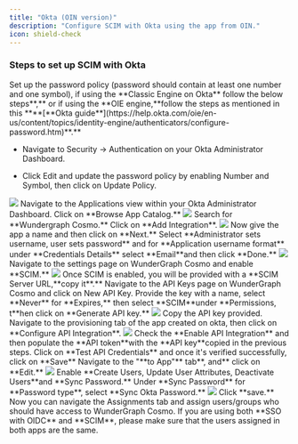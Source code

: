 ---
title: "Okta (OIN version)"
description: "Configure SCIM with Okta using the app from OIN."
icon: shield-check
---


### Steps to set up SCIM with Okta

<Steps>
  <Step>
  Set up the password policy (password should contain at least one number and one symbol), if using the **Classic Engine on Okta** follow the below step&#x73;**,** or if using the  **OIE engine,**&#x66;ollow the steps as mentioned in this  ****[**Okta guide**](https://help.okta.com/oie/en-us/content/topics/identity-engine/authenticators/configure-password.htm)**.**

  * Navigate to Security -> Authentication on your Okta Administrator Dashboard.

  * Click Edit and update the password policy by enabling Number and Symbol, then click on Update Policy.

<Frame>
  <img src="/images/studio/scim/image-13.png" />
</Frame>
</Step>
<Step>
Navigate to the Applications view within your Okta Administrator Dashboard.
</Step>
<Step>
Click on **Browse App Catalog.**

<Frame>
  <img src="/images/studio/scim/image-14.png" />
</Frame>
</Step>
<Step>
 Search for **Wundergraph Cosmo.**
</Step>
<Step>
Click on **Add Integration**.

<Frame>
  <img src="/images/studio/scim/image-15.png" />
</Frame>
</Step>
<Step>
Now give the app a name and then click on **Next.**
</Step>
<Step>
Select **Administrator sets username, user sets password** and for **Application username format** under **Credentials Details** select  **Email**and then click **Done.**

<Frame>
  <img src="/images/studio/scim/image-16.png" />
</Frame>
</Step>
<Step>
Navigate to the settings page on WunderGraph Cosmo and enable **SCIM.**

<Frame>
  <img src="/images/studio/scim/image-17.png" />
</Frame>
</Step>
<Step>
Once SCIM is enabled, you will be provided with a  **SCIM Server URL,**&#x63;opy i&#x74;**.**
</Step>
<Step>
Navigate to the API Keys page on WunderGraph Cosmo and click on New API Key.
</Step>
<Step>
Provide the key with a name, select **Never** for **Expires,** then select  **SCIM**under **Permissions, t**hen click on **Generate API key.**

<Frame>
  <img src="/images/studio/scim/image-18.png" />
</Frame>
</Step>
<Step>
Copy the API key provided.
</Step>
<Step>
Navigate to the provisioning tab of the app created on okta, then click on **Configure API Integration**.

<Frame>
  <img src="/images/studio/scim/image-19.png" />
</Frame>
</Step>
<Step>
Check the **Enable API Integration** and then populate the  **API token**with the  **API key**copied in the previous steps.
</Step>
<Step>
Click on **Test API Credentials** and once it's verified successfully, click on **Save**
</Step>
<Step>
Navigate to the "**to App"** ta&#x62;**, and** click on **Edit.**

<Frame>
  <img src="/images/studio/scim/image-20.png" />
</Frame>
</Step>
<Step>
Enable  **Create Users, Update User Attributes, Deactivate Users**and **Sync Password.**
</Step>
<Step>
Under **Sync Password** for **Password type**, select **Sync Okta Password.**

<Frame>
  <img src="/images/studio/scim/image-21.png" />
</Frame>
</Step>
<Step>
Click **save.**
</Step>
<Step>
Now you can navigate the Assignments tab and assign users/groups who should have access to WunderGraph Cosmo.
</Step>
</Steps>

<Info>
If you are using both **SSO with OIDC** and **SCIM**, please make sure that the users assigned in both apps are the same.
</Info>
